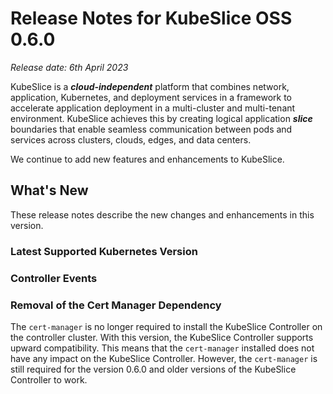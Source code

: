 # Release Notes for KubeSlice OSS 0.6.0

*Release date: 6th April 2023*

KubeSlice is a ***cloud-independent*** platform that combines network, application, Kubernetes, and deployment services 
in a framework to accelerate application deployment in a multi-cluster and multi-tenant environment. KubeSlice achieves this 
by creating logical application ***slice*** boundaries that enable seamless communication between pods and services across 
clusters, clouds, edges, and data centers.

We continue to add new features and enhancements to KubeSlice. 

## What's New
These release notes describe the new changes and enhancements in this version.

### Latest Supported Kubernetes Version 

### Controller Events 

### Removal of the Cert Manager Dependency 
The `cert-manager` is no longer required to install the KubeSlice Controller on the controller cluster. 
With this version, the KubeSlice Controller supports upward compatibility. This means that the `cert-manager` 
installed does not have any impact on the KubeSlice Controller. However, the `cert-manager` is still 
required for the version 0.6.0 and older versions of the KubeSlice Controller to work.
